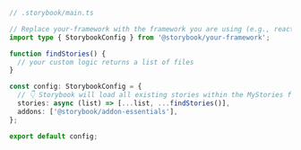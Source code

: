 ```ts
// .storybook/main.ts

// Replace your-framework with the framework you are using (e.g., react-webpack5, vue3-webpack5)
import type { StorybookConfig } from '@storybook/your-framework';

function findStories() {
  // your custom logic returns a list of files
}

const config: StorybookConfig = {
  // 👇 Storybook will load all existing stories within the MyStories folder
  stories: async (list) => [...list, ...findStories()],
  addons: ['@storybook/addon-essentials'],
};

export default config;
```

